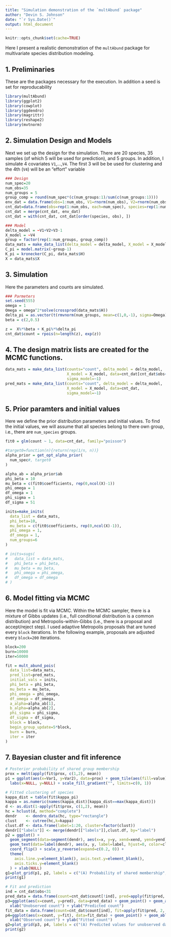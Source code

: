 ```yaml
---
title: "Simulation demonstration of the `multAbund` package"
author: "Devin S. Johnson"
date: "`r Sys.Date()`"
output: html_document
---
```

```r
knitr::opts_chunk$set(cache=TRUE)
```

Here I present a realistic demonstration of the `multAbund` package for multivariate species distribution modeling.

## 1. Preliminaries

These are the packages necessary for the execution. In addition a seed is set for reproducability 

```r
library(multAbund)
library(ggplot2)
library(cowplot)
library(ggdendro)
library(magrittr)
library(reshape2)
library(mvtnorm)
```

## 2. Simulation Design and Models

Next we set up the design for the simulation. There are 20 species, 35 samples (of which 5 will be used for prediction), and 5 groups. In addition, I simulate 4 covariates `V1`,...,`V4`. The first 3 will be be used for clustering and the 4th (`V4`) will be an "effort" variable

```r
### Design
num_spec=20
num_obs=35
num_groups = 5
group_comp = round(num_spec*(c(num_groups:1)/sum(c(num_groups:1))))
env_dat = data.frame(obs=1:num_obs, V1=rnorm(num_obs), V2=rnorm(num_obs), V3=rnorm(num_obs), V4=rnorm(num_obs))
cnt_dat=data.frame(obs=rep(1:num_obs, each=num_spec), species=rep(1:num_spec, num_obs), count=NA)
cnt_dat = merge(cnt_dat, env_dat)
cnt_dat = with(cnt_dat, cnt_dat[order(species, obs), ])
```

```r
### Model
delta_model = ~V1+V2+V3-1
X_model = ~V4
group = factor(rep(1:num_groups, group_comp))
data_mats = make_data_list(delta_model = delta_model, X_model = X_model, data=cnt_dat, sigma_model=~1)
C_pi = model.matrix(~group-1) 
K_pi = kronecker(C_pi, data_mats$H)
X = data_mats$X
```

## 3. Simulation

Here the parameters and counts are simulated. 

```r
### Parmeters
set.seed(555)
omega = 1
Omega = omega^2*solve(crossprod(data_mats$H))
delta_pi = as.vector(t(rmvnorm(num_groups, mean=c(1,0,-1), sigma=Omega)))
beta = c(2,0.5)

z =  X%*%beta + K_pi%*%delta_pi 
cnt_dat$count = rpois(n=length(z), exp(z))
```

## 4. The design matrix lists are created for the MCMC functions.

```r
data_mats = make_data_list(counts="count", delta_model = delta_model, 
                           X_model = X_model, data=cnt_dat[cnt_dat$obs<31,], 
                           sigma_model=~1)
pred_mats = make_data_list(counts="count", delta_model = delta_model, 
                           X_model = X_model, data=cnt_dat, 
                           sigma_model=~1)
```

## 5. Prior paramters and initial values

Here we define the prior distribution parameters and initial values. To find the initial values, we will assume that all species belong to there own group, i.e., there are `num_species` groups. 

```r
fit0 = glm(count ~ 1, data=cnt_dat, family="poisson")

#target0=function(n){return(rep(1/n, n))}
alpha_prior = get_opt_alpha_prior(
  num_spec#, target0
)

alpha_ab = alpha_prior$ab
phi_beta = 10
mu_beta = c(fit0$coefficients, rep(0,ncol(X)-1))
phi_omega = 1
df_omega = 1
phi_sigma = 1
df_sigma = 51

inits=make_inits(
  data_list = data_mats,
  phi_beta=10, 
  mu_beta = c(fit0$coefficients, rep(0,ncol(X)-1)), 
  phi_omega = 1, 
  df_omega = 1,
  num_groups=6
)

# inits=sugs(
#   data_list = data_mats,
#   phi_beta = phi_beta, 
#   mu_beta = mu_beta, 
#   phi_omega = phi_omega, 
#   df_omega = df_omega
# )

```


## 6. Model fitting via MCMC

Here the model is fit via MCMC. Within the MCMC sampler, there is a mixture of Gibbs updates (i.e., full conditional distribution is a common distribution) and Metropolis-within-Gibbs (i.e., there is a proposal and accept/reject step). I used adaptive Metropolis proposals that are tuned every `block` iterations. In the following example, proposals are adjusted every `block=200` iterations.

```r
block=200
burn=10000
iter=50000

fit = mult_abund_pois(
  data_list=data_mats,
  pred_list=pred_mats,
  initial_vals = inits,
  phi_beta = phi_beta, 
  mu_beta = mu_beta, 
  phi_omega = phi_omega, 
  df_omega = df_omega,
  a_alpha=alpha_ab[1],
  b_alpha=alpha_ab[2],
  phi_sigma = phi_sigma,
  df_sigma = df_sigma,
  block = block, 
  begin_group_update=5*block,
  burn = burn, 
  iter = iter
) 
```

## 7. Bayesian cluster and fit inference

```r
# Posterior probability of shared group membership
prox = melt(apply(fit$prox, c(1,2), mean))
p1 = ggplot(aes(x=Var1, y=Var2), data=prox) + geom_tile(aes(fill=value)) + labs(x=NULL, y=NULL) +
  labs(x=NULL, y=NULL) + scale_fill_gradient("", limits=c(0, 1))

# Fitted clustering of species
kappa_dist = table(fit$kappa_pi)
kappa = as.numeric(names(kappa_dist)[kappa_dist==max(kappa_dist)])
d <- as.dist(1-apply(fit$prox, c(1,2), mean))
hc = hclust(d, method="complete") 
dendr    <- dendro_data(hc, type="rectangle") 
clust    <- cutree(hc,k=kappa)                   
clust.df <- data.frame(label=1:20, cluster=factor(clust))
dendr[["labels"]] <- merge(dendr[["labels"]],clust.df, by="label")
p2 = ggplot() + 
  geom_segment(data=segment(dendr), aes(x=x, y=y, xend=xend, yend=yend)) + 
  geom_text(data=label(dendr), aes(x, y, label=label, hjust=0, color=cluster), size=5) +
  coord_flip() + scale_y_reverse(expand=c(0.2, 0)) +
  theme(
    axis.line.y=element_blank(), axis.text.y=element_blank(), 
    axis.ticks.y=element_blank()
  ) + xlab(NULL)
g1=plot_grid(p1, p2, labels = c("(A) Probability of shared membership", "(B) Estimated clusters"), hjust=0, ncol=1)
print(g1)

# Fit and prediction
ind = cnt_dat$obs<31
pred_data = data.frame(count=cnt_dat$count[!ind], pred=apply(fit$pred, 2, median)[!ind])
p3=ggplot(aes(x=count, y=pred), data=pred_data) + geom_point() + geom_abline(a=0,b=1) + 
  xlab("Unobserved count") + ylab("Predicted count") 
fit_data = data.frame(count=cnt_dat$count[ind], fit=apply(fit$pred, 2, median)[ind])
p4=ggplot(aes(x=count, y=fit), data=fit_data) + geom_point() + geom_abline(a=0,b=1) + 
  xlab("Observed count") + ylab("Fitted count") 
g2=plot_grid(p3, p4, labels = c("(A) Predicted values for unobserved data", "(B) Fitted vlues for observed data"), hjust=0, ncol=1)
print(g2)
```